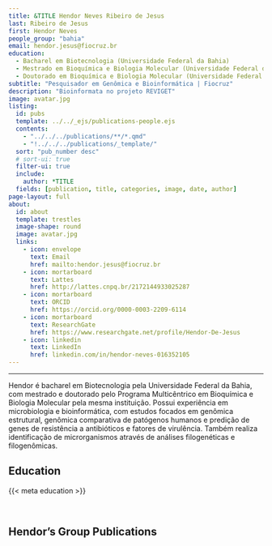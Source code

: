 ---
title: &TITLE Hendor Neves Ribeiro de Jesus
last: Ribeiro de Jesus
first: Hendor Neves
people_group: "bahia"
email: hendor.jesus@fiocruz.br
education:
  - Bacharel em Biotecnologia (Universidade Federal da Bahia)
  - Mestrado em Bioquímica e Biologia Molecular (Universidade Federal da Bahia)
  - Doutorado em Bioquímica e Biologia Molecular (Universidade Federal da Bahia)
subtitle: "Pesquisador em Genômica e Bioinformática | Fiocruz"
description: "Bioinformata no projeto REVIGET"
image: avatar.jpg
listing:
  id: pubs
  template: ../../_ejs/publications-people.ejs
  contents:
    - "../../../publications/**/*.qmd"
    - "!../../../publications/_template/"
  sort: "pub_number desc"
  # sort-ui: true
  filter-ui: true
  include:
    author: *TITLE
  fields: [publication, title, categories, image, date, author]
page-layout: full
about:
  id: about
  template: trestles
  image-shape: round
  image: avatar.jpg
  links:
    - icon: envelope
      text: Email
      href: mailto:hendor.jesus@fiocruz.br
    - icon: mortarboard
      text: Lattes
      href: http://lattes.cnpq.br/2172144933025287
    - icon: mortarboard
      text: ORCID
      href: https://orcid.org/0000-0003-2209-6114
    - icon: mortarboard
      text: ResearchGate
      href: https://www.researchgate.net/profile/Hendor-De-Jesus
    - icon: linkedin
      text: LinkedIn
      href: linkedin.com/in/hendor-neves-016352105
---

<hr>

:::{#about}

Hendor é bacharel em Biotecnologia pela Universidade Federal da Bahia, com mestrado e doutorado pelo Programa Multicêntrico em Bioquímica e Biologia Molecular pela mesma instituição. Possui experiência em microbiologia e bioinformática, com estudos focados em genômica estrutural, genômica comparativa de patógenos humanos e predição de genes de resistência a antibióticos e fatores de virulência. Também realiza identificação de microrganismos através de análises filogenéticas e filogenômicas.

## Education
{{< meta education >}}

<br>

::: 

## Hendor's Group Publications

:::{#pubs}
:::
